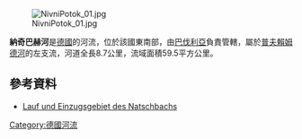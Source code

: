 {{Coord|49.61624|N|12.55062|E|display=title}}
[[Image:NivniPotok_01.jpg|right]]

'''納奇巴赫河'''是[[德國|德國]]的河流，位於該國東南部，由[[巴伐利亞|巴伐利亞]]負責管轄，屬於[[普夫賴姆德河|普夫賴姆德河]]的左支流，河道全長8.7公里，流域面積59.5平方公里。

==參考資料==
* [https://www.openstreetmap.org/#map=15/49.6105/12.5829 Lauf und Einzugsgebiet des Natschbachs] {{Wayback|url=https://www.openstreetmap.org/#map=15/49.6105/12.5829 |date=20210321030019 }}

{{Germany-geo-stub}}
[[Category:德國河流|Category:德國河流]]